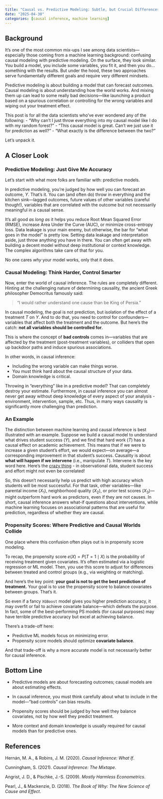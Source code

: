 ```yaml
---
title: "Causal vs. Predictive Modeling: Subtle, but Crucial Differences"
date: "2025-04-30"
categories: [causal inference, machine learning]
---
```


## Background

It’s one of the most common mix-ups I see among data scientists—especially those coming from a machine learning background: confusing causal modeling with predictive modeling. On the surface, they look similar. You build a model, you include some variables, you fit it, and then you do... something with the results. But under the hood, these two approaches serve fundamentally different goals and require very different mindsets.

Predictive modeling is about building a model that can forecast outcomes. Causal modeling is about understanding how the world works. And mixing them up can lead to some really bad decisions—like launching a product based on a spurious correlation or controlling for the wrong variables and wiping out your treatment effect.

This post is for all the data scientists who’ve ever wondered any of the following:
-  “Why can’t I just throw everything into my causal model like I do with my random forest?”
- "This causal model is great. Can't we just use it for prediction as well?"
- "What exactly is the difference between the two?"

Let’s unpack it.

## A Closer Look

### Predictive Modeling: Just Give Me Accuracy

Let’s start with what more folks are familiar with: predictive models.

In predictive modeling, you’re judged by how well you can forecast an outcome, $Y$. That’s it. You can (and often do) throw in everything and the kitchen sink—lagged outcomes, future values of other variables (careful though!), variables that are correlated with the outcome but not necessarily meaningful in a causal sense.

It’s all good *as long as* it helps you reduce Root Mean Squared Error (RMSE), increase Area Under the Curve (AUC), or minimize cross-entropy loss. Data leakage is your main enemy, but otherwise, the bar for “what goes in the model” is pretty low. Setting data leakage and interpretation aside, just throw anything you have in there. You can often get away with building a decent model without deep institutional or context knowledge. The complex algorithms take care of that for you.

No one cares *why* your model works, only that it does.

### Causal Modeling: Think Harder, Control Smarter

Now, enter the world of causal inference. The rules are completely different. Hinting at the challenging nature of determining causality, the ancient Greek philosopher Democritus famously said:

> "I would rather understand one cause than be King of Persia."

In causal modeling, the goal is not prediction, but isolation of the effect of a treatment $T$ on $Y$. And to do that, you need to control for confounders—variables that affect both the treatment and the outcome. But here's the catch: **not all variables should be controlled for**.

This is where the concept of **bad controls** comes in—variables that are affected by the treatment (post-treatment variables), or colliders that open up backdoor paths and induce spurious associations.

In other words, in causal inference:

- Including the wrong variable can make things worse.
- You must think hard about the causal structure of your data.
- Domain knowledge is critical.

Throwing in “everything” like in a predictive model? That can completely destroy your estimate. Furthermore, in causal inference you can almost never get away without deep knowledge of every aspect of your analysis - environment, intervention, sample, etc. Thus, in many ways causality is significantly more challenging than prediction. 

### An Example

The distinction between machine learning and causal inference is best illustrated with an example. Suppose we build a causal model to understand what drives student success ($Y$), and we find that hard work ($T$) has a causal effect on academic achievement. This means that if we were to increase a given student's effort, we would expect—on average—a corresponding improvement in that student’s success. Causality is about **what will happen if we intervene** (i.e., manipulate $T$). Intervene is the key word here. Here's the [crazy thing](https://vyasenov.github.io/blog/causation-without-correlation.html) - in observational data, student success and effort might not even be correlated! 

So, this doesn't necessarily help us predict with high accuracy which students will be most successful. For that task, other variables—like parental income ($X_1$), neighborhood quality ($X_2$), or prior test scores ($X_3$)—might outperform hard work as predictors, even if they are not causes. In short, causal inference answers what-if questions about interventions, while machine learning focuses on associational patterns that are useful for prediction, regardless of whether they are causal.

### Propensity Scores: Where Predictive and Causal Worlds Collide

One place where this confusion often plays out is in propensity score modeling.

To recap, the propensity score $e(X) = P(T = 1 \mid X)$ is the probability of receiving treatment given covariates. It’s often estimated via a logistic regression or ML model. Then, you use this score to adjust for differences between treated and control groups (e.g., via weighting or matching).

And here’s the key point: **your goal is not to get the best prediction of treatment.** Your goal is to use the propensity score to balance covariates between groups. That’s it.

So even if a fancy `XGBoost` model gives you higher prediction accuracy, it may overfit or fail to achieve covariate balance—which defeats the purpose. In fact, some of the best-performing PS models (for causal purposes) may have terrible predictive accuracy but excel at achieving balance.

There’s a trade-off here:

- Predictive ML models focus on minimizing error.
- Propensity score models should optimize **covariate balance**.

And that trade-off is why a more accurate model is not necessarily better for causal inference.

## Bottom Line

- Predictive models are about forecasting outcomes; causal models are about estimating effects.

- In causal inference, you must think carefully about what to include in the model—“bad controls” can bias results.

- Propensity scores should be judged by how well they balance covariates, not by how well they predict treatment.

- More context and domain knowledge is usually required for causal models than for predictive ones.

## References

Hernán, M. A., & Robins, J. M. (2020). *Causal Inference: What If*. 

Cunningham, S. (2021). *Causal Inference: The Mixtape*.  

Angrist, J. D., & Pischke, J.-S. (2009). *Mostly Harmless Econometrics*.  

Pearl, J., & Mackenzie, D. (2018). *The Book of Why: The New Science of Cause and Effect*.
